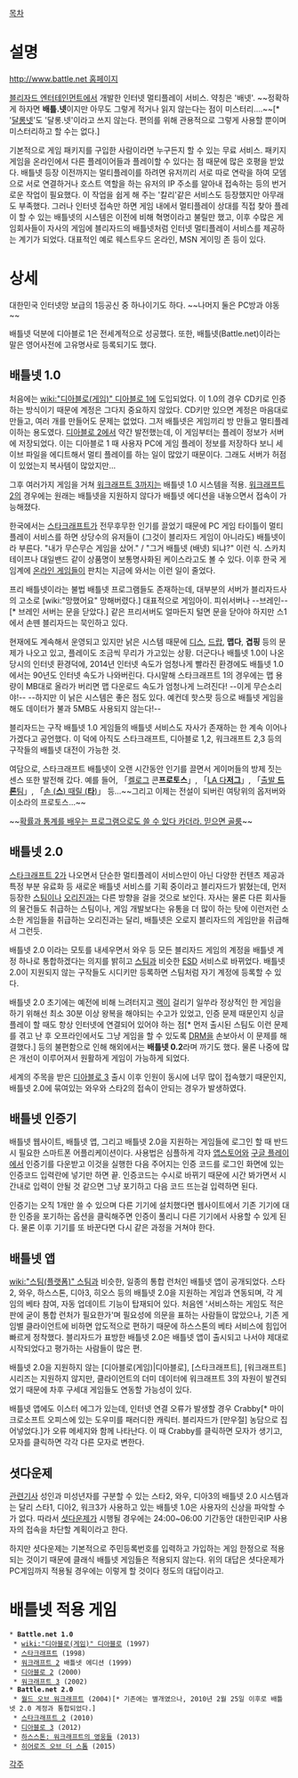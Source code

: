 [[목차]]

= 설명 =
[[http://www.battle.net 홈페이지]]

[[블리자드 엔터테인먼트]]에서 개발한 인터넷 멀티플레이 서비스. 약칭은 '배넷'. ~~정확하게 하자면 '''배틀.넷'''이지만 아무도 그렇게 적거나 읽지 않는다는 점이 미스터리….~~[* '[[달롱넷]]'도 '달롱.넷'이라고 쓰지 않는다. 편의를 위해 관용적으로 그렇게 사용할 뿐이며 미스터리하고 할 수는 없다.]

기본적으로 게임 패키지를 구입한 사람이라면 누구든지 할 수 있는 무료 서비스. 패키지 게임을 온라인에서 다른 플레이어들과 플레이할 수 있다는 점 때문에 많은 호평을 받았다. 배틀넷 등장 이전까지는 멀티플레이를 하려면 유저끼리 서로 따로 연락을 하여 모뎀으로 서로 연결하거나 호스트 역할을 하는 유저의 IP 주소를 알아내 접속하는 등의 번거로운 작업이 필요했다. 이 작업을 쉽게 해 주는 '칼리'같은 서비스도 등장했지만 아무래도 부족했다. 그러나 인터넷 접속만 하면 게임 내에서 멀티플레이 상대를 직접 찾아 플레이 할 수 있는 배틀넷의 시스템은 이전에 비해 혁명이라고 불릴만 했고, 이후 수많은 게임회사들이 자사의 게임에 블리자드의 배틀넷처럼 인터넷 멀티플레이 서비스를 제공하는 계기가 되었다. 대표적인 예로 웨스트우드 온라인, MSN 게이밍 존 등이 있다.

= 상세 =
대한민국 인터넷망 보급의 1등공신 중 하나이기도 하다. ~~나머지 둘은 PC방과 야동~~

배틀넷 덕분에 디아블로 1은 전세계적으로 성공했다. 또한, 배틀넷(Battle.net)이라는 말은 영어사전에 고유명사로 등록되기도 했다.

== 배틀넷 1.0 ==
처음에는 [[wiki:"디아블로(게임)" 디아블로 1]]에 도입되었다. 이 1.0의 경우 CD키로 인증하는 방식이기 때문에 계정은 그다지 중요하지 않았다. CD키만 있으면 계정은 마음대로 만들고, 여러 개를 만들어도 문제는 없었다. 그저 배틀넷은 게임끼리 방 만들고 멀티플레이하는 용도였다. [[디아블로 2]]에서 약간 발전했는데, 이 게임부터는 플레이 정보가 서버에 저장되었다. 이는 디아블로 1 때 사용자 PC에 게임 플레이 정보를 저장하다 보니 세이브 파일을 에디트해서 멀티 플레이를 하는 일이 많았기 때문이다. 그래도 서버가 허점이 있었는지 복사템이 많았지만...

그후 여러가지 게임을 거쳐 [[워크래프트 3]]까지는 배틀넷 1.0 시스템을 적용. [[워크래프트 2]]의 경우에는 원래는 배틀넷을 지원하지 않다가 배틀넷 에디션을 내놓으면서 접속이 가능해졌다.

한국에서는 [[스타크래프트]]가 전무후무한 인기를 끌었기 때문에 PC 게임 타이틀이 멀티플레이 서비스를 하면 상당수의 유저들이 (그것이 블리자드 게임이 아니라도) 배틀넷이라 부른다. "내가 무슨무슨 게임을 샀어." / "그거 배틀넷 (배넷) 되냐?" 이런 식. 스카치 테이프나 대일밴드 같이 상품명이 보통명사화된 케이스라고도 볼 수 있다. 이후 한국 게임계에 [[온라인 게임]]들이 판치는 지금에 와서는 이런 일이 줄었다.

프리 배틀넷이라는 불법 배틀넷 프로그램들도 존재하는데, 대부분의 서버가 블리자드사의 고소로 [wiki:"망했어요" 망해버렸다.] 대표적으로 게임아이.
피쉬서버나 --브레인--[* 브레인 서버는 문을 닫았다.] 같은 프리서버도 얼마든지 털면 문을 닫아야 하지만 스1에서 손뗀 블리자드는 묵인하고 있다.

현재에도 계속해서 운영되고 있지만 낡은 시스템 때문에 [[디스]], [[드랍]], '''맵다''', '''겹핑''' 등의 문제가 나오고 있고, 플레이도 조금씩 무리가 가고있는 상황. 더군다나 배틀넷 1.0이 나온 당시의 인터넷 환경덕에, 2014년 인터넷 속도가 엄청나게 빨라진 환경에도 배틀넷 1.0에서는 90년도 인터넷 속도가 나와버린다. 다시말해 스타크래프트 1의 경우에는 맵 용량이 MB대로 올라가 버리면 맵 다운로드 속도가 엄청나게 느려진다! --이게 무슨소리야!-- --하지만 이 낡은 시스템은 좋은 점도 있다. 예컨데 핫스팟 등으로 배틀넷 게임을 해도 데이터가 불과 5MB도 사용되지 않는다!--

블리자드는 구작 배틀넷 1.0 게임들의 배틀넷 서비스도 자사가 존재하는 한 계속 이어나가겠다고 공언했다. 이 덕에 아직도 스타크래프트, 디아블로 1,2, 워크래프트 2,3 등의 구작들의 배틀넷 대전이 가능한 것.

여담으로, 스타크래프트 배틀넷이 오랜 시간동안 인기를 끌면서 게이머들의 방제 짓는 센스 또한 발전해 갔다. 예를 들어, 「[[켈로그]] 콘'''프로토스'''」, 「[[LA 다저스|LA 다'''저그''']]」, 「[[출발 드림팀|출발 '''드론'''팀]]」, 「[[삼양 수타면|손 ('''스''') 때릴 ('''타''')]]」 등...~~그리고 이제는 전설이 되버린 여탕위의 옵저버와 이소라의 프로토스...~~

~~[http://rigvedawiki.net/r1/pds/_eb_b0_b0_ed_8b_80_eb_84_b7/battlenet_math_book.jpg 확률과 통계를 배우는 프로그램으로도 쓸 수 있다 카더라. 믿으면 골룸]~~

== 배틀넷 2.0 ==
[[스타크래프트 2]]가 나오면서 단순한 멀티플레이 서비스만이 아닌 다양한 컨텐츠 제공과 특정 부분 유료화 등 새로운 배틀넷 서비스를 기획 중이라고 블리자드가 밝혔는데, 먼저 등장한 [[스팀]]이나 [[오리진]]과는 다른 방향을 걸을 것으로 보인다. 자사는 물론 다른 회사들의 물건들도 취급하는 스팀이나, 게임 개발보다는 유통을 더 많이 하는 탓에 이런저런 소소한 게임들을 취급하는 오리진과는 달리, 배틀넷은 오로지 블리자드의 게임만을 취급해서 그런듯.

배틀넷 2.0 이라는 모토를 내세우면서 와우 등 모든 블리자드 게임의 계정을 배틀넷 계정 하나로 통합하겠다는 의지를 밝히고 [[스팀]]과 비슷한 [[ESD]] 서비스로 바뀌었다. 배틀넷 2.0이 지원되지 않는 구작들도 시디키만 등록하면 스팀처럼 자기 계정에 등록할 수 있다.

배틀넷 2.0 초기에는 예전에 비해 느려터지고 [[랙]]이 걸리기 일쑤라 정상적인 한 게임을 하기 위해선 최소 30분 이상 왕복을 해야되는 수고가 있었고, 인증 문제 때문인지 싱글플레이 할 때도 항상 인터넷에 연결되어 있어야 하는 점[* 먼저 출시된 스팀도 이런 문제를 겪고 난 후 오프라인에서도 그냥 게임을 할 수 있도록 [[DRM]]을 손보아서 이 문제를 해결했다.] 등의 불편함으로 인해 해외에서는 '''배틀넷 0.2'''라며 까기도 했다. 물론 나중에 많은 개선이 이루어져서 원활하게 게임이 가능하게 되었다.

세계의 주목을 받은 [[디아블로 3]] 출시 이후 인원이 동시에 너무 많이 접속했기 때문인지, 배틀넷 2.0에 묶여있는 와우와 스타2의 접속이 안되는 경우가 발생하였다.

== 배틀넷 인증기 ==
배틀넷 웹사이트, 배틀넷 앱, 그리고 배틀넷 2.0을 지원하는 게임들에 로그인 할 때 반드시 필요한 스마트폰 어플리케이션이다. 사용법은 심플하게 각자 [[앱스토어]]와 [[구글 플레이]]에서 인증기를 다운받고 이것을 실행한 다음 주어지는 인증 코드를 로그인 화면에 있는 인증코드 입력란에 넣기만 하면 끝. 인증코드는 수시로 바뀌기 때문에 시간 봐가면서 시간내로 입력이 안될 것 같으면 그냥 포기하고 다음 코드 뜨는걸 입력하면 된다.

인증기는 오직 1개만 쓸 수 있으며 다른 기기에 설치했다면 웹사이트에서 기존 기기에 대한 인증을 포기하는 옵션을 클릭해주면 인증이 풀리니 다른 기기에서 사용할 수 있게 된다. 물론 이후 기기를 또 바꾼다면 다시 같은 과정을 거쳐야 한다.

== 배틀넷 앱 ==
[[wiki:"스팀(플랫폼)" 스팀]]과 비슷한, 일종의 통합 런처인 배틀넷 앱이 공개되었다. 스타2, 와우, 하스스톤, 디아3, 히오스 등의 배틀넷 2.0을 지원하는 게임과 연동되며, 각 게임의 베타 참여, 자동 업데이트 기능이 탑재되어 있다. 처음엔 '서비스하는 게임도 적은 판에 굳이 통합 런처가 필요한가'며 필요성에 의문을 표하는 사람들이 많았으나, 기존 게임별 클라이언트에 비하면 압도적으로 편하기 때문에 하스스톤의 베타 서비스에 힘입어 빠르게 정착했다. 블리자드가 표방한 배틀넷 2.0은 배틀넷 앱이 출시되고 나서야 제대로 시작되었다고 평가하는 사람들이 많은 편.

배틀넷 2.0을 지원하지 않는 [디아블로(게임)|디아블로], [스타크래프트], [워크래프트] 시리즈는 지원하지 않지만, 클라이언트의 더미 데이터에 워크래프트 3의 자원이 발견되었기 때문에 차후 구세대 게임들도 연동할 가능성이 있다.

배틀넷 앱에도 이스터 에그가 있는데, 인터넷 연결 오류가 발생할 경우 Crabby[* 마이크로소프트 오피스에 있는 도우미를 패러디한 캐릭터. 블리자드가 [만우절] 농담으로 집어넣었다.]가 오류 메세지와 함께 나타난다. 이 때 Crabby를 클릭하면 모자가 생기고, 모자를 클릭하면 각각 다른 모자로 변한다.

== 셧다운제 ==
[http://www.zdnet.co.kr/news/news_view.asp?artice_id=20111022071601&type=xml 관련기사]
성인과 미성년자를 구분할 수 있는 스타2, 와우, 디아3의 배틀넷 2.0 시스템과는 달리 스타1, 디아2, 워크3가 사용하고 있는 배틀넷 1.0은 사용자의 신상을 파악할 수가 없다. 따라서 [[셧다운제]]가 시행될 경우에는 24:00~06:00 기간동안 대한민국IP 사용자의 접속을 차단할 계획이라고 한다.

하지만 셧다운제는 기본적으로 주민등록번호를 입력하고 가입하는 게임 한정으로 적용되는 것이기 때문에 클래식 배틀넷 게임들은 적용되지 않는다. 위의 대답은 셧다운제가 PC게임까지 적용될 경우에는 이렇게 할 것이다 정도의 대답이라고.

= 배틀넷 적용 게임 =
 * '''Battle.net 1.0'''
  * [[wiki:"디아블로(게임)" 디아블로]] (1997)
  * [[스타크래프트]] (1998)
  * [[워크래프트 2]] 배틀넷 에디션 (1999)
  * [[디아블로 2]] (2000)
  * [[워크래프트 3]] (2002)
 * '''Battle.net 2.0'''
  * [[월드 오브 워크래프트]] (2004)[* 기존에는 별개였으나, 2010년 2월 25일 이후로 배틀넷 2.0 계정과 통합되었다.]
  * [[스타크래프트 2]] (2010)
  * [[디아블로 3]] (2012)
  * [[하스스톤: 워크래프트의 영웅들]] (2013)
  * [[히어로즈 오브 더 스톰]] (2015)

[[각주]]
